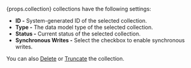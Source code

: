 <p>{props.collection} collections have the following settings:</p>

- **ID -** System-generated ID of the selected collection.
- **Type -** The data model type of the selected collection.
- **Status -** Current status of the selected collection.
- **Synchronous Writes -** Select the checkbox to enable synchronous writes.

You can also [Delete](../delete-collection.md) or [Truncate](../truncate-collection.md) the collection.
